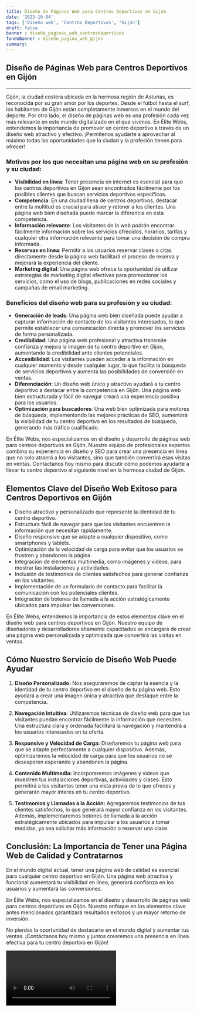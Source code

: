 ```yaml
---
title: Diseño de Páginas Web para Centros Deportivos en Gijón
date: '2023-10-04'
tags: ['Diseño web', 'Centros Deportivos', 'Gijón']
draft: false
banner : diseño_paginas_web_centrosdeportivos
fondoBanner : diseño_pagina_web_gijón
summary: 
---
```


## Diseño de Páginas Web para Centros Deportivos en Gijón

---

Gijón, la ciudad costera ubicada en la hermosa región de Asturias, es reconocida por su gran amor por los deportes. Desde el fútbol hasta el surf, los habitantes de Gijón están completamente inmersos en el mundo del deporte. Por otro lado, el diseño de páginas web es una profesión cada vez más relevante en este mundo digitalizado en el que vivimos. En Élite Webs, entendemos la importancia de promover un centro deportivo a través de un diseño web atractivo y efectivo. ¡Permítenos ayudarte a aprovechar al máximo todas las oportunidades que la ciudad y la profesión tienen para ofrecer!

### Motivos por los que necesitan una página web en su profesión y su ciudad:

- **Visibilidad en línea**: Tener presencia en internet es esencial para que los centros deportivos en Gijón sean encontrados fácilmente por los posibles clientes que buscan servicios deportivos específicos.
- **Competencia**: En una ciudad llena de centros deportivos, destacar entre la multitud es crucial para atraer y retener a los clientes. Una página web bien diseñada puede marcar la diferencia en esta competencia.
- **Información relevante**: Los visitantes de la web podrán encontrar fácilmente información sobre los servicios ofrecidos, horarios, tarifas y cualquier otra información relevante para tomar una decisión de compra informada.
- **Reservas en línea**: Permitir a los usuarios reservar clases o citas directamente desde la página web facilitará el proceso de reserva y mejorará la experiencia del cliente.
- **Marketing digital**: Una página web ofrece la oportunidad de utilizar estrategias de marketing digital efectivas para promocionar los servicios, como el uso de blogs, publicaciones en redes sociales y campañas de email marketing.

### Beneficios del diseño web para su profesión y su ciudad:

- **Generación de leads**: Una página web bien diseñada puede ayudar a capturar información de contacto de los visitantes interesados, lo que permite establecer una comunicación directa y promover los servicios de forma personalizada.
- **Credibilidad**: Una página web profesional y atractiva transmite confianza y mejora la imagen de tu centro deportivo en Gijón, aumentando la credibilidad ante clientes potenciales.
- **Accesibilidad**: Los visitantes pueden acceder a la información en cualquier momento y desde cualquier lugar, lo que facilita la búsqueda de servicios deportivos y aumenta las posibilidades de conversión en ventas.
- **Diferenciación**: Un diseño web único y atractivo ayudará a tu centro deportivo a destacar entre la competencia en Gijón. Una página web bien estructurada y fácil de navegar creará una experiencia positiva para los usuarios.
- **Optimización para buscadores**: Una web bien optimizada para motores de búsqueda, implementando las mejores prácticas de SEO, aumentará la visibilidad de tu centro deportivo en los resultados de búsqueda, generando más tráfico cualificado.

En Élite Webs, nos especializamos en el diseño y desarrollo de páginas web para centros deportivos en Gijón. Nuestro equipo de profesionales expertos combina su experiencia en diseño y SEO para crear una presencia en línea que no solo atraerá a los visitantes, sino que también convertirá esas visitas en ventas. Contáctanos hoy mismo para discutir cómo podemos ayudarte a llevar tu centro deportivo al siguiente nivel en la hermosa ciudad de Gijón.

<GifSeo />

<Cta />

## Elementos Clave del Diseño Web Exitoso para Centros Deportivos en Gijón

- Diseño atractivo y personalizado que represente la identidad de tu centro deportivo.
- Estructura fácil de navegar para que los visitantes encuentren la información que necesitan rápidamente.
- Diseño responsive que se adapte a cualquier dispositivo, como smartphones y tablets.
- Optimización de la velocidad de carga para evitar que los usuarios se frustren y abandonen la página.
- Integración de elementos multimedia, como imágenes y videos, para mostrar las instalaciones y actividades.
- Inclusión de testimonios de clientes satisfechos para generar confianza en los visitantes.
- Implementación de un formulario de contacto para facilitar la comunicación con los potenciales clientes.
- Integración de botones de llamada a la acción estratégicamente ubicados para impulsar las conversiones.

En Élite Webs, entendemos la importancia de estos elementos clave en el diseño web para centros deportivos en Gijón. Nuestro equipo de diseñadores y desarrolladores altamente capacitados se encargará de crear una página web personalizada y optimizada que convertirá las visitas en ventas.

## Cómo Nuestro Servicio de Diseño Web Puede Ayudar

1. **Diseño Personalizado:** Nos aseguraremos de captar la esencia y la identidad de tu centro deportivo en el diseño de tu página web. Esto ayudará a crear una imagen única y atractiva que destaque entre la competencia.

2. **Navegación Intuitiva:** Utilizaremos técnicas de diseño web para que tus visitantes puedan encontrar fácilmente la información que necesiten. Una estructura clara y ordenada facilitará la navegación y mantendrá a los usuarios interesados en tu oferta.

3. **Responsive y Velocidad de Carga:** Diseñaremos tu página web para que se adapte perfectamente a cualquier dispositivo. Además, optimizaremos la velocidad de carga para que los usuarios no se desesperen esperando y abandonen la página.

4. **Contenido Multimedia:** Incorporaremos imágenes y videos que muestren tus instalaciones deportivas, actividades y clases. Esto permitirá a los visitantes tener una vista previa de lo que ofreces y generarán mayor interés en tu centro deportivo.

5. **Testimonios y Llamadas a la Acción:** Agregaremos testimonios de tus clientes satisfechos, lo que generará mayor confianza en los visitantes. Además, implementaremos botones de llamada a la acción estratégicamente ubicados para impulsar a los usuarios a tomar medidas, ya sea solicitar más información o reservar una clase.

## Conclusión: La Importancia de Tener una Página Web de Calidad y Contratarnos

En el mundo digital actual, tener una página web de calidad es esencial para cualquier centro deportivo en Gijón. Una página web atractiva y funcional aumentará tu visibilidad en línea, generará confianza en los usuarios y aumentará las conversiones.

En Élite Webs, nos especializamos en el diseño y desarrollo de páginas web para centros deportivos en Gijón. Nuestro enfoque en los elementos clave antes mencionados garantizará resultados exitosos y un mayor retorno de inversión.

No pierdas la oportunidad de destacarte en el mundo digital y aumentar tus ventas. ¡Contáctanos hoy mismo y juntos crearemos una presencia en línea efectiva para tu centro deportivo en Gijón!

<Video />

<CtaBot job='Centros Deportivos' city='Gijón'/>

<Gmaps query='Gijón+españa+maps' />